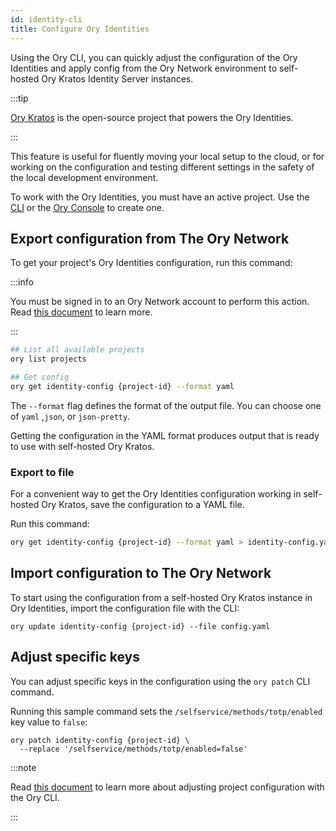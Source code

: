 ```yaml
---
id: identity-cli
title: Configure Ory Identities
---
```


Using the Ory CLI, you can quickly adjust the configuration of the Ory Identities and apply config from the Ory Network
environment to self-hosted Ory Kratos Identity Server instances.

:::tip

[Ory Kratos](https://github.com/ory/kratos) is the open-source project that powers the Ory Identities.

:::

This feature is useful for fluently moving your local setup to the cloud, or for working on the configuration and testing
different settings in the safety of the local development environment.

To work with the Ory Identities, you must have an active project. Use the [CLI](./config-with-cli#create-ory-cloud-project) or the
[Ory Console](https://console.ory.sh/) to create one.

## Export configuration from The Ory Network

To get your project's Ory Identities configuration, run this command:

:::info

You must be signed in to an Ory Network account to perform this action. Read
[this document](./cli-basics#use-cli-with-existing-cloud-account) to learn more.

:::

```bash
## List all available projects
ory list projects

## Get config
ory get identity-config {project-id} --format yaml
```

The `--format` flag defines the format of the output file. You can choose one of `yaml` ,`json`, or `json-pretty`.

Getting the configuration in the YAML format produces output that is ready to use with self-hosted Ory Kratos.

### Export to file

For a convenient way to get the Ory Identities configuration working in self-hosted Ory Kratos, save the configuration to a YAML
file.

Run this command:

```bash
ory get identity-config {project-id} --format yaml > identity-config.yaml
```

## Import configuration to The Ory Network

To start using the configuration from a self-hosted Ory Kratos instance in Ory Identities, import the configuration file with the
CLI:

```shell
ory update identity-config {project-id} --file config.yaml
```

## Adjust specific keys

You can adjust specific keys in the configuration using the `ory patch` CLI command.

Running this sample command sets the `/selfservice/methods/totp/enabled` key value to `false`:

```shell
ory patch identity-config {project-id} \
  --replace '/selfservice/methods/totp/enabled=false'
```

:::note

Read [this document](./config-with-cli) to learn more about adjusting project configuration with the Ory CLI.

:::
